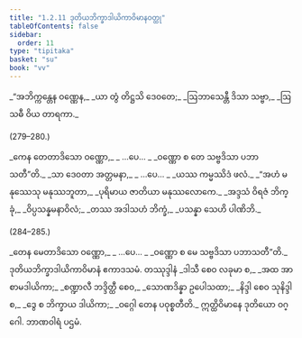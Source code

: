 ```yaml
---
title: "1.2.11 ဒုတိယဘိက္ခာဒါယိကာဝိမာနဝတ္ထု"
tableOfContents: false
sidebar:
  order: 11
type: "tipitaka"
basket: "su"
book: "vv"
---
```



<DynamicBreadcrumb />

<Division number="278" book="vv" e="ch" v="19" p="32">

<Paragraph number="297" type="verses" book="vv">
_“အဘိက္ကန္တေန ဝဏ္ဏေန,_  
_ယာ တွံ တိဋ္ဌသိ ဒေဝတေ;_  
_ဩဘာသေန္တီ ဒိသာ သဗ္ဗာ,_  
_ဩသဓီ ဝိယ တာရကာ._  


(279–280.)
</Paragraph>

<Paragraph number="298" type="verses" book="vv">
_ကေန တေတာဒိသော ဝဏ္ဏော,_  
_ …ပေ… _  
_ဝဏ္ဏော စ တေ သဗ္ဗဒိသာ ပဘာသတီ”တိ._  

</Paragraph>

</Division>
<Division number="281" book="vv" e="ch" v="19" p="32">

<Paragraph number="299" type="verses" book="vv">
_သာ ဒေဝတာ အတ္တမနာ,_  
_ …ပေ… _  
_ယဿ ကမ္မဿိဒံ ဖလံ._  

</Paragraph>

</Division>
<Division number="282" book="vv" e="ch" v="19" p="32">

<Paragraph number="300" type="verses" book="vv">
_“အဟံ မနုဿေသု မနုဿဘူတာ,_  
_ပုရိမာယ ဇာတိယာ မနုဿလောကေ._  

</Paragraph>

</Division>
<Division number="283" book="vv" e="ch" v="19" p="32">

<Paragraph number="301" type="verses" book="vv">
_အဒ္ဒသံ ဝိရဇံ ဘိက္ခုံ,_  
_ဝိပ္ပသန္နမနာဝိလံ;_  
_တဿ အဒါသဟံ ဘိက္ခံ,_  
_ပသန္နာ သေဟိ ပါဏိဘိ._  


(284–285.)
</Paragraph>

<Paragraph number="302" type="verses" book="vv">
_တေန မေတာဒိသော ဝဏ္ဏော,_  
_ …ပေ… _  
_ဝဏ္ဏော စ မေ သဗ္ဗဒိသာ ပဘာသတီ”တိ._  


</Paragraph>
</Division>

<Paragraph number="303" type="center" book="vv">
ဒုတိယဘိက္ခာဒါယိကာဝိမာနံ ဧကာဒသမံ.



</Paragraph>

<Paragraph number="304" type="center" book="vv">
တဿုဒ္ဒါနံ


</Paragraph>

<Paragraph number="305" type="verses" book="vv">
_ဒါသီ စေဝ လခုမာ စ,_  
_အထ အာစာမဒါယိကာ;_  
_စဏ္ဍာလီ ဘဒ္ဒိတ္ထီ စေဝ,_  
_သောဏဒိန္နာ ဥပေါသထာ;_  
_နိဒ္ဒါ စေဝ သုနိဒ္ဒါ စ,_  
_ဒွေ စ ဘိက္ခာယ ဒါယိကာ;_  
_ဝဂ္ဂေါ တေန ပဝုစ္စတီတိ._  


</Paragraph>

<Paragraph number="306" type="center" book="vv">
ဣတ္ထိဝိမာနေ ဒုတိယော ဝဂ္ဂေါ.



</Paragraph>

<Paragraph number="307" type="center" book="vv">
ဘာဏဝါရံ ပဌမံ.
</Paragraph>